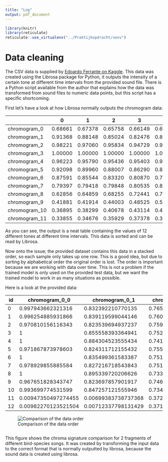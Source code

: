 ```yaml
---
title: "Log"
output: pdf_document
---
```


```r
library(knitr)
library(reticulate)
reticulate::use_virtualenv("../Praktijkopdracht/venv")
```

# Data cleaning
The CSV data is supplied by [Edoardo Ferrante on Kaggle](https://www.kaggle.com/datasets/fleanend/birds-songs-numeric-dataset).
This data was created using the Librosa package for Python, it outputs the intensity of a certain tone at different time intervals from the provided sound file.
There is a Python script available from the author that explains how the data was transformed from sound files to numeric data points, but this script has a specific shortcoming.

First let's have a look at how Librosa normally outputs the chromogram data:


|               | 0       | 1       | 2       | 3       | 4       | 5       | 6       |
|---------------|---------|---------|---------|---------|---------|---------|---------|
| chromogram_0  | 0.68661 | 0.67378 | 0.65758 | 0.66149 | 0.68533 | 0.72239 | 0.76395 |
| chromogram_1  | 0.91368 | 0.88148 | 0.85024 | 0.82476 | 0.82282 | 0.83024 | 0.83908 |
| chromogram_2  | 0.98221 | 0.97060 | 0.95834 | 0.94729 | 0.94785 | 0.95189 | 0.95408 |
| chromogram_3  | 1.00000 | 1.00000 | 1.00000 | 1.00000 | 1.00000 | 1.00000 | 1.00000 |
| chromogram_4  | 0.96223 | 0.95790 | 0.95436 | 0.95403 | 0.94404 | 0.93285 | 0.91552 |
| chromogram_5  | 0.92098 | 0.89960 | 0.88007 | 0.86290 | 0.84262 | 0.82280 | 0.80381 |
| chromogram_6  | 0.87591 | 0.85544 | 0.83320 | 0.80870 | 0.78241 | 0.75819 | 0.73456 |
| chromogram_7  | 0.79397 | 0.79418 | 0.79848 | 0.80535 | 0.80741 | 0.80750 | 0.80913 |
| chromogram_8  | 0.62856 | 0.64859 | 0.68255 | 0.72441 | 0.76565 | 0.80078 | 0.82178 |
| chromogram_9  | 0.41881 | 0.41914 | 0.44003 | 0.48525 | 0.54615 | 0.61608 | 0.68581 |
| chromogram_10 | 0.36895 | 0.38299 | 0.40678 | 0.43114 | 0.45138 | 0.47237 | 0.52333 |
| chromogram_11 | 0.33855 | 0.34676 | 0.35929 | 0.37378 | 0.38602 | 0.39931 | 0.42756 |

As you can see, the output is a neat table containing the values of 12 different tones at different time intervals. This data is sorted and can be read by Librosa.

Now onto the issue; the provided dataset contains this data in a stacked order, so each sample only takes up one row.
This is a good idea, but due to sorting by alphabetical order the original order is lost. The order is important because we are working with data over time.
This is not a problem if the trained model is only used on the provided test data, but we want the trained model to work in as many situations as possible.

Here is a look at the provided data:

| id  | chromogram_0_0      | chromogram_0_1      | chromogram_0_10   | chromogram_0_11    |
|-----|---------------------|---------------------|-------------------|--------------------|
| 0   | 0.997943662321316   | 0.832392210770135   | 0.7653861625931   | 0.70427464132375   |
| 1   | 0.996254885931866   | 0.839119599044146   | 0.760416790506312 | 0.705141765139875  |
| 2   | 0.970810156116343   | 0.823539694937237   | 0.759508104372184 | 0.709057883677716  |
| 3   | 1                   | 0.855558393364941   | 0.752038009313116 | 0.710976936190937  |
| 4   | 1                   | 0.884304523555434   | 0.741884532311754 | 0.714775207828629  |
| 5   | 0.971867873978603   | 0.824311712155432   | 0.755293860709407 | 0.71448132195049   |
| 6   | 1                   | 0.835499361583387   | 0.751917158063063 | 0.717361992854453  |
| 7   | 0.978929855885584   | 0.827216718543843   | 0.751072631712318 | 0.718400862681119  |
| 8   | 1                   | 0.895339720206626   | 0.733409813021178 | 0.722747412968086  |
| 9   | 0.967651828343747   | 0.823697857901917   | 0.746005680687241 | 0.721194823494439  |
| 10  | 0.993699774531599   | 0.847257121555946   | 0.734368883301346 | 0.726420069139032  |
| 11  | 0.00947350497274455 | 0.00699383738737368 | 0.372026644035831 | 0.0516494292032762 |
| 12  | 0.00982270123521504 | 0.00712337798131429 | 0.371129653847745 | 0.051631441504244  |

![Comparison of the data order](figures/data_flow.png)

```python
```
This figure shows the chroma signature comparison for 2 fragments of different bird-species songs.
It was created by transforming the input data to the correct format that is normally outputted by librosa, because the sound data is created using librosa.